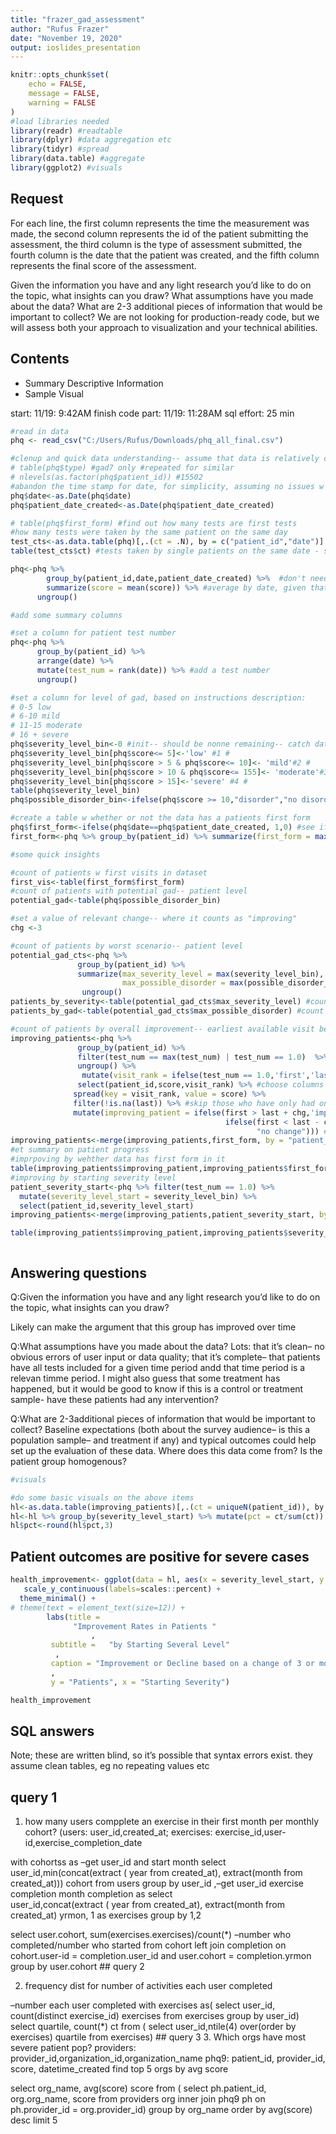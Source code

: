 ---
title: "frazer_gad_assessment"
author: "Rufus Frazer"
date: "November 19, 2020"
output: ioslides_presentation
---

```{r setup, include=FALSE}
knitr::opts_chunk$set(
	echo = FALSE,
	message = FALSE,
	warning = FALSE
)
#load libraries needed
library(readr) #readtable
library(dplyr) #data aggregation etc
library(tidyr) #spread
library(data.table) #aggregate
library(ggplot2) #visuals

```


## Request

For each line, the first column represents the time the measurement was made, the second
column represents the id of the patient submitting the assessment, the third column is the type
of assessment submitted, the fourth column is the date that the patient was created, and the
fifth column represents the final score of the assessment.

Given the information you have and any light research you'd like to do on the topic, what
insights can you draw? What assumptions have you made about the data? What are 2-3
additional pieces of information that would be important to collect? We are not looking for
production-ready code, but we will assess both your approach to visualization and your
technical abilities.


## Contents

- Summary Descriptive Information
- Sample Visual

start: 11/19: 9:42AM
finish code part: 11/19: 11:28AM
sql effort: 25 min



```{r load_data, message=FALSE, warning=FALSE, include=FALSE}
#read in data
phq <- read_csv("C:/Users/Rufus/Downloads/phq_all_final.csv")

```

```{r cleanup_data, message=FALSE, warning=FALSE, include=FALSE}
#clenup and quick data understanding-- assume that data is relatively clean
# table(phq$type) #gad7 only #repeated for similar
# nlevels(as.factor(phq$patient_id)) #15502
#abandon the time stamp for date, for simplicity, assuming no issues w this in data
phq$date<-as.Date(phq$date)
phq$patient_date_created<-as.Date(phq$patient_date_created)

# table(phq$first_form) #find out how many tests are first tests
#how many tests were taken by the same patient on the same day
test_cts<-as.data.table(phq)[,.(ct = .N), by = c("patient_id","date")]
table(test_cts$ct) #tests taken by single patients on the same date - shows multipel onthe same day

phq<-phq %>% 
        group_by(patient_id,date,patient_date_created) %>%  #don't need tyupe, all gad
        summarize(score = mean(score)) %>% #average by date, given that some may take multiple tests on the same day
      ungroup()
```

```{r add_fields, message=FALSE, warning=FALSE, include=FALSE}
#add some summary columns

#set a column for patient test number
phq<-phq %>%
      group_by(patient_id) %>% 
      arrange(date) %>%
      mutate(test_num = rank(date)) %>% #add a test number
      ungroup()

#set a column for level of gad, based on instructions description:
# 0-5 low 
# 6-10 mild
# 11-15 moderate
# 16 + severe
phq$severity_level_bin<-0 #init-- should be nonne remaining-- catch data issues
phq$severity_level_bin[phq$score<= 5]<-'low' #1 #
phq$severity_level_bin[phq$score > 5 & phq$score<= 10]<- 'mild'#2 #
phq$severity_level_bin[phq$score > 10 & phq$score<= 155]<- 'moderate'#3 # 
phq$severity_level_bin[phq$score > 15]<-'severe' #4 #
table(phq$severity_level_bin)
phq$possible_disorder_bin<-ifelse(phq$score >= 10,"disorder","no disorder") #(1,0)

#create a table w whether or not the data has a patients first form
phq$first_form<-ifelse(phq$date==phq$patient_date_created, 1,0) #see if test was done on same day as create day
first_form<-phq %>% group_by(patient_id) %>% summarize(first_form = max(first_form))

```


```{r patient_summary, message=FALSE, warning=FALSE, include=FALSE}
#some quick insights

#count of patients w first visits in dataset
first_vis<-table(first_form$first_form)
#count of patients with potential gad-- patient level
potential_gad<-table(phq$possible_disorder_bin)

#set a value of relevant change-- where it counts as "improving"
chg <-3

#count of patients by worst scenario-- patient level
potential_gad_cts<-phq %>% 
               group_by(patient_id) %>% 
               summarize(max_severity_level = max(severity_level_bin),
                         max_possible_disorder = max(possible_disorder_bin)) %>%
                ungroup() 
patients_by_severity<-table(potential_gad_cts$max_severity_level) #count of patients by worst reported severity
patients_by_gad<-table(potential_gad_cts$max_possible_disorder) #count of patients by worst reported severity

#count of patients by overall improvement-- earliest available visit better/worse than last available visit
improving_patients<-phq %>% 
               group_by(patient_id) %>% 
               filter(test_num == max(test_num) | test_num == 1.0)  %>% #first or last visit
               ungroup() %>%
                mutate(visit_rank = ifelse(test_num == 1.0,'first','last')) %>% #set whether its a first or last visit
               select(patient_id,score,visit_rank) %>% #choose columns
              spread(key = visit_rank, value = score) %>%
              filter(!is.na(last)) %>% #skip those who have only had one test
              mutate(improving_patient = ifelse(first > last + chg,'improving', #improving
                                                ifelse(first < last - chg,"declining", #declining
                                                       "no change"))) #same
improving_patients<-merge(improving_patients,first_form, by = "patient_id")
#et summary on patient progress
#imprpoving by wehther data has first form in it
table(improving_patients$improving_patient,improving_patients$first_form)
#improving by starting severity level
patient_severity_start<-phq %>% filter(test_num == 1.0) %>% 
  mutate(severity_level_start = severity_level_bin) %>%
  select(patient_id,severity_level_start)
improving_patients<-merge(improving_patients,patient_severity_start, by = "patient_id")

table(improving_patients$improving_patient,improving_patients$severity_level_start)



```

## Answering questions


Q:Given the information you have and any light research you'd like to do on the topic, what insights can you draw? 

Likely can make the argument that this group has improved over time

Q:What assumptions have you made about the data?
Lots: that it's clean-- no obvious errors of user input or data quality; that it's complete-- that patients have all tests included for a given time period andd that time period is a relevan timme period. I might also guess that some treatment has happened, but it would be good to know if this is a control or treatment sample- have these patients had any intervention?


Q:What are 2-3additional pieces of information that would be important to collect? 
Baseline expectations (both about the survey audience-- is this a population sample-- and treatment if any) and typical outcomes could help set up the evaluation of these data. Where does this data come from? Is the patient group homogenous? 




```{r patient_visuals, message=FALSE, warning=FALSE, include=FALSE}
#visuals

#do some basic visuals on the above items
hl<-as.data.table(improving_patients)[,.(ct = uniqueN(patient_id)), by = c("improving_patient","severity_level_start")]
hl<-hl %>% group_by(severity_level_start) %>% mutate(pct = ct/sum(ct)) %>% ungroup()
hl$pct<-round(hl$pct,3)


```


## Patient outcomes are positive for severe cases
```{r display_visuals, echo=FALSE}
health_improvement<- ggplot(data = hl, aes(x = severity_level_start, y = pct, fill = improving_patient)) +     geom_bar(stat = "identity",color = "black", position = position_dodge()) + 
   scale_y_continuous(labels=scales::percent) +
  theme_minimal() +
# theme(text = element_text(size=12)) +
        labs(title = 
              "Improvement Rates in Patients "
                  ,
         subtitle =   "by Starting Several Level"
          ,
         caption = "Improvement or Decline based on a change of 3 or more points on the GAD7 test"
         ,
         y = "Patients", x = "Starting Severity")

health_improvement

```


## SQL answers

Note; these are written blind, so it's possible that syntax errors exist. they assume clean tables, eg no repeating values etc

## query 1
1. how many users compplete an exercise in their first month per monthly cohort? (users: user_id,created_at; exercises: exercise_id,user-id,exercise_completion_date

with cohortss as
--get user_id and start month
select user_id,min(concat(extract ( year from created_at), extract(month from created_at))) cohort from users
group by user_id
,--get user_id exercise completion month
completion as
select  
 user_id,concat(extract ( year from created_at), extract(month from created_at) yrmon, 1 as exercises
group by 1,2

select user.cohort, sum(exercises.exercises)/count(*)  --number who completed/number who started
from 
cohort
left join completion
on cohort.user-id = completion.user_id
and user.cohort = completion.yrmon
group by user.cohort
## query 2

2. frequency dist for number of activities each user completed

--number each user completed
with exercises as(
select user_id, count(distinct exercise_id) exercises
from exercises
group by user_id)
select quartile, count(*) ct from (
select 
user_id,ntile(4) over(order by exercises) quartile
from exercises)
## query 3
3. Which orgs have most severe patient pop?
providers: provider_id,organization_id,organization_name
phq9: patient_id, provider_id, score, datetime_created
find top 5 orgs by avg score 

select org_name, avg(score) score from (
select ph.patient_id, org.org_name, score from providers org inner join phq9 ph
on ph.provider_id = org.provider_id)
group by org_name order by avg(score) desc limit 5
